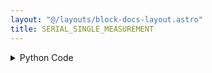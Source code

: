 ```yaml
---
layout: "@/layouts/block-docs-layout.astro"
title: SERIAL_SINGLE_MEASUREMENT
---
```



<PythonDocsDisplay docstring={docstring} />

<details>
<summary>Python Code</summary>
```python
from flojoy import SerialDevice, flojoy, OrderedPair
from typing import Optional
import serial
import numpy as np


@flojoy(deps={"pyserial": "3.5"})
def SERIAL_SINGLE_MEASUREMENT(
    device: SerialDevice,
    default: Optional[OrderedPair] = None,
    baudrate: int = 9600,
) -> OrderedPair:
    """The SERIAL_SINGLE_MEASUREMENT node takes a single reading of data from an Arduino or a similar serial device.

    Parameters
    ----------
    baudrate : int
        Baud rate for the serial communication.
    comport : string
        Defines the comunication port on which the serial device is connected.
    """

    ser = serial.Serial(device.port, timeout=1, baudrate=baudrate)
    s = ""
    while s == "":
        s = ser.readline().decode()

    reading = s[:-2].split(",")
    reading = np.array(reading)  # Create an array
    reading = reading.astype("float64")  # Convert the array to float
    x = np.arange(0, reading.size)  # Create a second array

    return OrderedPair(x=x, y=reading)

```
[Find this Flojoy Block on GitHub](https://github.com/flojoy-ai/blocks/blob/main/blocks/IO/PROTOCOLS/SERIAL/SERIAL_SINGLE_MEASUREMENT/SERIAL_SINGLE_MEASUREMENT.py)
</details>


## Example
